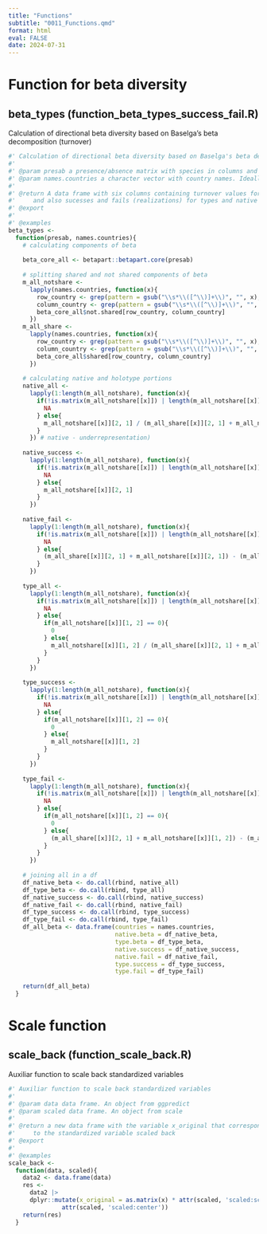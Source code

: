 ```yaml
---
title: "Functions"
subtitle: "0011_Functions.qmd"
format: html
eval: FALSE
date: 2024-07-31
---
```


# Function for beta diversity

## beta_types (function_beta_types_success_fail.R)

Calculation of directional beta diversity based on Baselga's beta decomposition (turnover)

```r
#' Calculation of directional beta diversity based on Baselga's beta decomposition (turnover)
#'
#' @param presab a presence/absence matrix with species in columns and "communities" in rows
#' @param names.countries a character vector with country names. Ideally the names must be equal to the ones in the rows of presab matrix
#'
#' @return A data frame with six columns containing turnover values for native and types 
#'     and also sucesses and fails (realizations) for types and native
#' @export
#'
#' @examples
beta_types <- 
  function(presab, names.countries){
    # calculating components of beta
    
    beta_core_all <- betapart::betapart.core(presab)
    
    # splitting shared and not shared components of beta
    m_all_notshare <- 
      lapply(names.countries, function(x){
        row_country <- grep(pattern = gsub("\\s*\\([^\\)]+\\)", "", x), rownames(beta_core_all$not.shared))
        column_country <- grep(pattern = gsub("\\s*\\([^\\)]+\\)", "", x), rownames(beta_core_all$not.shared))
        beta_core_all$not.shared[row_country, column_country]
      })
    m_all_share <- 
      lapply(names.countries, function(x){
        row_country <- grep(pattern = gsub("\\s*\\([^\\)]+\\)", "", x), rownames(beta_core_all$shared))
        column_country <- grep(pattern = gsub("\\s*\\([^\\)]+\\)", "", x), rownames(beta_core_all$shared))
        beta_core_all$shared[row_country, column_country]
      })
    
    # calculating native and holotype portions
    native_all <- 
      lapply(1:length(m_all_notshare), function(x){
        if(!is.matrix(m_all_notshare[[x]]) | length(m_all_notshare[[x]]) == 0){
          NA
        } else{
          m_all_notshare[[x]][2, 1] / (m_all_share[[x]][2, 1] + m_all_notshare[[x]][2, 1])
        }
      }) # native - underrepresentation)
    
    native_success <- 
      lapply(1:length(m_all_notshare), function(x){
        if(!is.matrix(m_all_notshare[[x]]) | length(m_all_notshare[[x]]) == 0){
          NA
        } else{
          m_all_notshare[[x]][2, 1]
        }
      })
    
    native_fail <- 
      lapply(1:length(m_all_notshare), function(x){
        if(!is.matrix(m_all_notshare[[x]]) | length(m_all_notshare[[x]]) == 0){
          NA
        } else{
          (m_all_share[[x]][2, 1] + m_all_notshare[[x]][2, 1]) - (m_all_notshare[[x]][2, 1])
        }
      })
    
    type_all <- 
      lapply(1:length(m_all_notshare), function(x){
        if(!is.matrix(m_all_notshare[[x]]) | length(m_all_notshare[[x]]) == 0){
          NA
        } else{
          if(m_all_notshare[[x]][1, 2] == 0){
            0
          } else{
            m_all_notshare[[x]][1, 2] / (m_all_share[[x]][2, 1] + m_all_notshare[[x]][1, 2])
          }
        }
      })
    
    type_success <- 
      lapply(1:length(m_all_notshare), function(x){
        if(!is.matrix(m_all_notshare[[x]]) | length(m_all_notshare[[x]]) == 0){
          NA
        } else{
          if(m_all_notshare[[x]][1, 2] == 0){
            0
          } else{
            m_all_notshare[[x]][1, 2] 
          }
        }
      })
    
    type_fail <- 
      lapply(1:length(m_all_notshare), function(x){
        if(!is.matrix(m_all_notshare[[x]]) | length(m_all_notshare[[x]]) == 0){
          NA
        } else{
          if(m_all_notshare[[x]][1, 2] == 0){
            0
          } else{
            (m_all_share[[x]][2, 1] + m_all_notshare[[x]][1, 2]) - (m_all_notshare[[x]][1, 2])
          }
        }
      })
    
    # joining all in a df
    df_native_beta <- do.call(rbind, native_all)
    df_type_beta <- do.call(rbind, type_all)
    df_native_success <- do.call(rbind, native_success)
    df_native_fail <- do.call(rbind, native_fail)
    df_type_success <- do.call(rbind, type_success)
    df_type_fail <- do.call(rbind, type_fail)
    df_all_beta <- data.frame(countries = names.countries, 
                              native.beta = df_native_beta, 
                              type.beta = df_type_beta, 
                              native.success = df_native_success, 
                              native.fail = df_native_fail, 
                              type.success = df_type_success, 
                              type.fail = df_type_fail)
    
    return(df_all_beta)
  }
```

# Scale function

## scale_back (function_scale_back.R)

Auxiliar function to scale back standardized variables

```r
#' Auxiliar function to scale back standardized variables
#'
#' @param data data frame. An object from ggpredict
#' @param scaled data frame. An object from scale
#'
#' @return a new data frame with the variable x_original that corresponds
#'     to the standardized variable scaled back
#' @export
#'
#' @examples
scale_back <- 
  function(data, scaled){
    data2 <- data.frame(data)
    res <- 
      data2 |> 
      dplyr::mutate(x_original = as.matrix(x) * attr(scaled, 'scaled:scale') + 
               attr(scaled, 'scaled:center'))
    return(res)
  }
```

